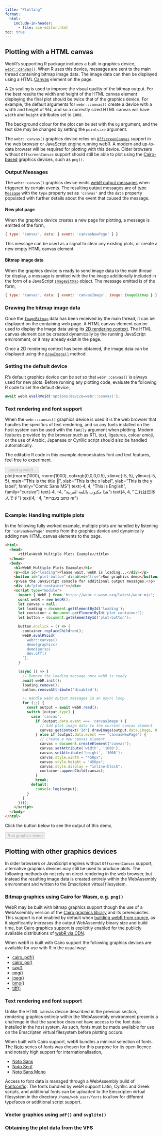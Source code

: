 ```yaml
---
title: "Plotting"
format:
  html:
    include-in-header:
      - file: ace-editor.html
toc: true
---
```


## Plotting with a HTML canvas

WebR's supporting R package includes a built in graphics device, [`webr::canvas()`](api/r.html#canvas). When R uses this device, messages are sent to the main thread containing bitmap image data. The image data can then be displayed using a HTML [Canvas](https://developer.mozilla.org/en-US/docs/Web/API/Canvas_API) element on the page.

A 2x scaling is used to improve the visual quality of the bitmap output. For the best results the width and height of the HTML canvas element displaying the final plot should be twice that of the graphics device. For example, the default arguments for `webr::canvas()` create a device with a width and height of `504`, and so a correctly sized HTML canvas will have `width` and `height` attributes set to `1008`.

The background colour for the plot can be set with the `bg` argument, and the text size may be changed by setting the `pointsize` argument.

::: callout-warning
The `webr::canvas()` graphics device relies on [`OffscreenCanvas`](https://developer.mozilla.org/en-US/docs/Web/API/OffscreenCanvas) support in the web browser or JavaScript engine running webR. A modern and up-to-date browser will be required for plotting with this device. Older browsers without `OffscreenCanvas` support should still be able to plot using the [Cairo-based](#cairo) graphics devices, such as `png()`.
:::

### Output Messages

The `webr::canvas()` graphics device emits [webR output messages](communication.qmd#messages) when triggered by certain events. The resulting output messages are of type [`Message`](api/js/interfaces/Message.Message.md) with the `type` property set as `'canvas'` and the `data` property populated with further details about the event that caused the message.

#### New plot page

When the graphics device creates a new page for plotting, a message is emitted of the form,

``` javascript
{ type: 'canvas', data: { event: 'canvasNewPage' } }
```

This message can be used as a signal to clear any existing plots, or create a new empty HTML canvas element.

#### Bitmap image data

When the graphics device is ready to send image data to the main thread for display, a message is emitted with the the image additionally included in the form of a JavaScript [`ImageBitmap`](https://developer.mozilla.org/en-US/docs/Web/API/ImageBitmap) object. The message emitted is of the form,

``` javascript
{ type: 'canvas', data: { event: 'canvasImage', image: ImageBitmap } }
```

### Drawing the bitmap image data

Once the [`ImageBitmap`](https://developer.mozilla.org/en-US/docs/Web/API/ImageBitmap) data has been received by the main thread, it can be displayed on the containing web page. A HTML canvas element can be used to display the image data using its [2D rendering context](https://developer.mozilla.org/en-US/docs/Web/API/CanvasRenderingContext2D). The HTML canvas element can be created dynamically by the running JavaScript environment, or it may already exist in the page.

Once a 2D rendering context has been obtained, the image data can be displayed using the [`drawImage()`](https://developer.mozilla.org/en-US/docs/Web/API/CanvasRenderingContext2D/drawImage) method.

### Setting the default device

R's default graphics device can be set so that `webr::canvas()` is always used for new plots. Before running any plotting code, evaluate the following R code to set the default device,

``` javascript
await webR.evalRVoid('options(device=webr::canvas)');
```

### Text rendering and font support
When the `webr::canvas()` graphics device is used it is the web browser that handles the specifics of text rendering, and so any fonts installed on the host system can be used with the `family` argument when plotting. Modern features provided by the browser such as RTL text, ligatures, colour emoji, or the use of Arabic, Japanese or Cyrillic script should also be handled automatically.

The editable R code in this example demonstrates font and text features, feel free to experiment.

```{=html}
<button class="btn btn-success btn-sm" disabled type="button" id="runButton">Loading webR...</button>
<div id="editor">plot(rnorm(1000), rnorm(1000), col=rgb(0,0,0,0.5),
     xlim=c(-5, 5), ylim=c(-5, 5), main="This is the title 🚀",
     xlab="This is the x label", ylab="This is the y label",
     family="Comic Sans MS")
text(-4, 4, "This is English", family="cursive")
text(-4, -4, "هذا مكتوب باللغة العربية")
text(4, 4, "これは日本人です")
text(4, -4, "זה כתוב בעברית")</div>
<pre><code id="out"></code></pre>
<canvas
  id="canvas"
  width="1000"
  height="600"
  style="display: none; margin: auto; width: 700px;"
></canvas>
<script type="module">
  var editor = ace.edit("editor");
  editor.setOptions({ fontSize: "11pt", maxLines: Infinity });
  editor.session.setMode("ace/mode/r");

  import { WebR } from 'https://webr.r-wasm.org/main/webr.mjs';
  const webR = new WebR();
  await webR.init();
  await webR.evalRVoid('options(device=function(...){webr::canvas(width=500, height=300)})');
  const shelter = await new webR.Shelter();
  let canvas = undefined;

  // Handle webR output messages in an async loop
  (async ()=>{
    for (;;) {
      const output = await webR.read();
      switch (output.type) {
        case 'canvas':
          let canvas = document.getElementById('canvas');
          if (output.data.event === 'canvasNewPage') {
            canvas.style.display = 'block';
            canvas.getContext('2d').clearRect(0, 0, 1000, 600);
          }
          if (output.data.event === 'canvasImage') {
            canvas.getContext('2d').drawImage(output.data.image, 0, 0);
          }
          break;
        default:
          break;
      }
    }
  })();

  async function runR() {
    document.getElementById('canvas').style.display = 'none';
    let code = editor.getValue();
    const result = await shelter.captureR(code, {
      withAutoprint: true,
      captureStreams: true,
      captureConditions: false
    });
    try {
      const out = result.output.filter(
        evt => evt.type == 'stdout' || evt.type == 'stderr'
      ).map((evt) => evt.data);
      document.getElementById('out').innerText = out.join('\n');
    } finally {
      shelter.purge();
    }
  }
  document.getElementById('runButton').onclick = runR;
  document.getElementById('runButton').innerText = 'Run code';
  document.getElementById('runButton').disabled = false;
</script>
```

### Example: Handling multiple plots

In the following fully worked example, multiple plots are handled by listening for `'canvasNewPage'` events from the graphics device and dynamically adding new HTML canvas elements to the page.

``` html
<html>
  <head>
      <title>WebR Multiple Plots Example</title>
  </head>
  <body>
    <h1>WebR Multiple Plots Example</h1>
    <p><div id="loading">Please wait, webR is loading...</div></p>
    <button id="plot-button" disabled="true">Run graphics demo</button>
    <p>See the JavaScript console for additional output messages.</p>
    <div id="plot-container"></div>
    <script type="module">
      import { WebR } from 'https://webr.r-wasm.org/latest/webr.mjs';
      const webR = new WebR();
      let canvas = null;
      let loading = document.getElementById('loading');
      let container = document.getElementById('plot-container');
      let button = document.getElementById('plot-button');

      button.onclick = () => {
        container.replaceChildren();
        webR.evalRVoid(`
          webr::canvas()
          demo(graphics)
          demo(persp)
          dev.off()
        `);
      }

      (async () => {
        // Remove the loading message once webR is ready
        await webR.init();
        loading.remove();
        button.removeAttribute('disabled');

        // Handle webR output messages in an async loop
        for (;;) {
          const output = await webR.read();
          switch (output.type) {
            case 'canvas':
              if (output.data.event === 'canvasImage') {
                // Add plot image data to the current canvas element
                canvas.getContext('2d').drawImage(output.data.image, 0, 0);
              } else if (output.data.event === 'canvasNewPage') {
                // Create a new canvas element
                canvas = document.createElement('canvas');
                canvas.setAttribute('width', '1008');
                canvas.setAttribute('height', '1008');
                canvas.style.width = "450px";
                canvas.style.height = "450px";
                canvas.style.display = "inline-block";
                container.appendChild(canvas);
              }
              break;
            default:
              console.log(output);
          }
        }
      })();
    </script>
  </body>
</html>
```

Click the button below to see the output of this demo,

```{=html}
<button id="plot-button" class="btn btn-success btn-sm" disabled="true">Run graphics demo</button>
<div style="text-align: center" id="plot-container"></div>
<script type="module">
    import { WebR } from 'https://webr.r-wasm.org/latest/webr.mjs';
    const webR = new WebR();
    let canvas = null;
    let container = document.getElementById('plot-container');
    let button = document.getElementById('plot-button');

    button.onclick = () => {
      container.replaceChildren();
      webR.evalRVoid(`
        webr::canvas()
        demo(graphics)
        demo(persp)
        dev.off()
      `);
    }

    (async () => {
      await webR.init();
      button.removeAttribute('disabled');

      // Handle webR output messages in an async loop
      for (;;) {
        const output = await webR.read();
        switch (output.type) {
          case 'canvas':
            if (output.data.event === 'canvasImage') {
              // Add plot image data to the current canvas element
              canvas.getContext('2d').drawImage(output.data.image, 0, 0);
            } else if (output.data.event === 'canvasNewPage') {
              // Create a new canvas element
              canvas = document.createElement('canvas');
              canvas.setAttribute('width', '1008');
              canvas.setAttribute('height', '1008');
              canvas.style.width = "360px";
              canvas.style.height = "360px";
              canvas.style.display = "inline-block";
              container.appendChild(canvas);
            }
            break;
          default:
            console.log(output);
        }
      }
    })();
</script>
```


## Plotting with other graphics devices

In older browsers or JavaScript engines without `OffscreenCanvas` support, alternative graphics devices may still be used to produce plots. The following methods do not rely on direct rendering in the web browser, but instead the resulting image data is created entirely within the WebAssembly environment and written to the Emscripten virtual filesystem.

### Bitmap graphics using Cairo for Wasm, e.g. `png()` {#cairo}

WebR may be built with bitmap graphics support though the use of a WebAssembly version of the [Cairo graphics library](https://www.cairographics.org/) and its prerequisites. This support is not enabled by default when [building webR from source](https://github.com/r-wasm/webr#build-instructions), as it significantly increases the output WebAssembly binary size and build time, but Cairo graphics support is explicitly enabled for the publicly available distributions of [webR via CDN](downloading.qmd#download-from-cdn).

When webR is built with Cairo support the following graphics devices are available for use with R in the usual way:

 * [cairo_pdf()](https://stat.ethz.ch/R-manual/R-devel/library/grDevices/html/cairo.html)
 * [cairo_ps()](https://stat.ethz.ch/R-manual/R-devel/library/grDevices/html/cairo.html)
 * [svg()](https://stat.ethz.ch/R-manual/R-devel/library/grDevices/html/cairo.html)
 * [png()](https://stat.ethz.ch/R-manual/R-devel/library/grDevices/html/png.html)
 * [jpeg()](https://stat.ethz.ch/R-manual/R-devel/library/grDevices/html/png.html)
 * [bmp()](https://stat.ethz.ch/R-manual/R-devel/library/grDevices/html/png.html)
 * [tiff()](https://stat.ethz.ch/R-manual/R-devel/library/grDevices/html/png.html)


### Text rendering and font support

Unlike the HTML canvas device described in the previous section, rendering graphics entirely within the WebAssembly environment presents a challenge in that the sandbox does not have access to the font data installed in the host system. As such, fonts must be made available for use on the Emscripten virtual filesystem before plotting occurs.

When built with Cairo support, webR bundles a minimal selection of fonts. The [Noto](https://fonts.google.com/noto) series of fonts was chosen for this purpose for its open licence and notably high support for internationalisation,

 * [Noto Sans](https://fonts.google.com/noto/specimen/Noto+Sans)
 * [Noto Serif](https://fonts.google.com/noto/specimen/Noto+Serif)
 * [Noto Sans Mono](https://fonts.google.com/noto/specimen/Noto+Sans+Mono)

Access to font data is managed through a WebAssembly build of [Fontconfig](https://www.freedesktop.org/wiki/Software/fontconfig/). The fonts bundled by webR support Latin, Cyrillic and Greek scripts, and additional fonts can be uploaded to the Emscripten virtual filesystem in the directory `/home/web_user/fonts` to allow for different typefaces or additional script support.

### Vector graphics using `pdf()` and `svglite()`

### Obtaining the plot data from the VFS
